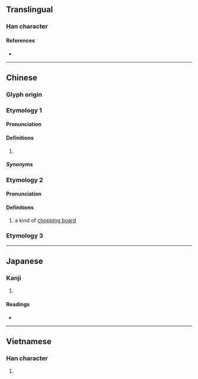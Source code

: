 {{character info/new}}
==Translingual==

===Han character===
{{Han char|rn=75|rad=木|as=08|sn=12|four=46994|canj=DWD|ids=⿰木果}}

====References====
* {{Han ref|kx=0534.200|dkj=14983|dj=0922.150|hdz=21232.010|uh=68F5|ud=26869|bh=B4CA|bd=46282}}

----

==Chinese==
{{zh-forms}}

===Glyph origin===
{{Han etym}}
===Etymology 1===
====Pronunciation====
{{zh-pron
|m=kē
|c=fo2,fo1,po1
|mn=ml:kho/qz:kher
|mn_note=kho - literary; kher - vernacular
|ma=zh-kē.ogg
|cat=cls
}}

====Definitions====
{{zh-hanzi}}

# {{zh-classifier|plants|cat=1}}
#: {{zh-x|有 一 棵 芒果 樹|There is a mango tree}}

=====Synonyms=====
{{zh-dial}}

===Etymology 2===
====Pronunciation====
{{zh-pron
|m=kě
|cat=n
}}
====Definitions====
{{zh-hanzi}}

# a kind of [[chopping board]]
===Etymology 3===
{{zh-see|梡|v}}
{{zh-cat|Beginning}}

----

==Japanese==

===Kanji===
{{ja-kanji|grade=|rs=木08}}

# {{rfdef|ja|sort=木08}}

====Readings====
* {{ja-readings
|goon=かん
|kanon=か
|kun=きぎれ}}

----

==Vietnamese==

===Han character===
{{vi-hantu|rs=木08|[[quả]], [[khoả]]}}

# {{rfdef|vi|sort=木08}}